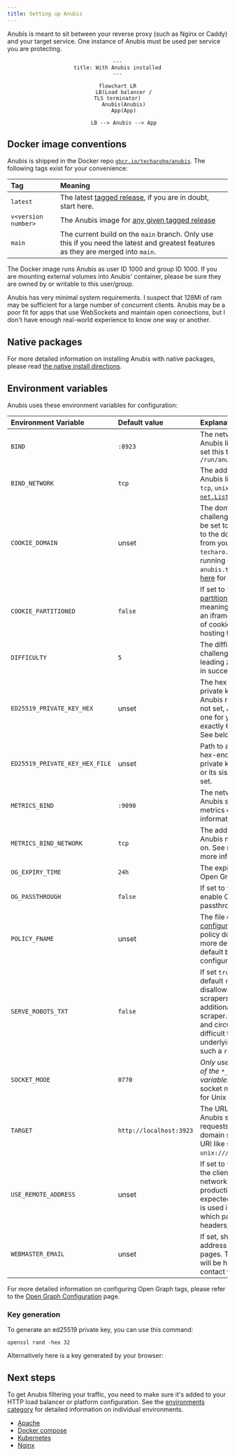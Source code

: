 ```yaml
---
title: Setting up Anubis
---
```




Anubis is meant to sit between your reverse proxy (such as Nginx or Caddy) and your target service. One instance of Anubis must be used per service you are protecting.

<center>

```mermaid
---
title: With Anubis installed
---

flowchart LR
    LB(Load balancer /
TLS terminator)
    Anubis(Anubis)
    App(App)

    LB --> Anubis --> App
```

</center>

## Docker image conventions

Anubis is shipped in the Docker repo [`ghcr.io/techarohq/anubis`](https://github.com/TecharoHQ/anubis/pkgs/container/anubis). The following tags exist for your convenience:

| Tag                 | Meaning                                                                                                                            |
| :------------------ | :--------------------------------------------------------------------------------------------------------------------------------- |
| `latest`            | The latest [tagged release](https://github.com/TecharoHQ/anubis/releases), if you are in doubt, start here.                        |
| `v<version number>` | The Anubis image for [any given tagged release](https://github.com/TecharoHQ/anubis/tags)                                          |
| `main`              | The current build on the `main` branch. Only use this if you need the latest and greatest features as they are merged into `main`. |

The Docker image runs Anubis as user ID 1000 and group ID 1000. If you are mounting external volumes into Anubis' container, please be sure they are owned by or writable to this user/group.

Anubis has very minimal system requirements. I suspect that 128Mi of ram may be sufficient for a large number of concurrent clients. Anubis may be a poor fit for apps that use WebSockets and maintain open connections, but I don't have enough real-world experience to know one way or another.

## Native packages

For more detailed information on installing Anubis with native packages, please read [the native install directions](./native-install.mdx).

## Environment variables

Anubis uses these environment variables for configuration:

| Environment Variable           | Default value           | Explanation                                                                                                                                                                                                                                                                              |
| :----------------------------- | :---------------------- | :--------------------------------------------------------------------------------------------------------------------------------------------------------------------------------------------------------------------------------------------------------------------------------------- |
| `BIND`                         | `:8923`                 | The network address that Anubis listens on. For `unix`, set this to a path: `/run/anubis/instance.sock`                                                                                                                                                                                  |
| `BIND_NETWORK`                 | `tcp`                   | The address family that Anubis listens on. Accepts `tcp`, `unix` and anything Go's [`net.Listen`](https://pkg.go.dev/net#Listen) supports.                                                                                                                                               |
| `COOKIE_DOMAIN`                | unset                   | The domain the Anubis challenge pass cookie should be set to. This should be set to the domain you bought from your registrar (EG: `techaro.lol` if your webapp is running on `anubis.techaro.lol`). See [here](https://stackoverflow.com/a/1063760) for more information.               |
| `COOKIE_PARTITIONED`           | `false`                 | If set to `true`, enables the [partitioned (CHIPS) flag](https://developers.google.com/privacy-sandbox/cookies/chips), meaning that Anubis inside an iframe has a different set of cookies than the domain hosting the iframe.                                                           |
| `DIFFICULTY`                   | `5`                     | The difficulty of the challenge, or the number of leading zeroes that must be in successful responses.                                                                                                                                                                                   |
| `ED25519_PRIVATE_KEY_HEX`      | unset                   | The hex-encoded ed25519 private key used to sign Anubis responses. If this is not set, Anubis will generate one for you. This should be exactly 64 characters long. See below for details.                                                                                               |
| `ED25519_PRIVATE_KEY_HEX_FILE` | unset                   | Path to a file containing the hex-encoded ed25519 private key. Only one of this or its sister option may be set.                                                                                                                                                                         |
| `METRICS_BIND`                 | `:9090`                 | The network address that Anubis serves Prometheus metrics on. See `BIND` for more information.                                                                                                                                                                                           |
| `METRICS_BIND_NETWORK`         | `tcp`                   | The address family that the Anubis metrics server listens on. See `BIND_NETWORK` for more information.                                                                                                                                                                                   |
| `OG_EXPIRY_TIME`               | `24h`                   | The expiration time for the Open Graph tag cache.                                                                                                                                                                                                                                        |
| `OG_PASSTHROUGH`               | `false`                 | If set to `true`, Anubis will enable Open Graph tag passthrough.                                                                                                                                                                                                                         |
| `POLICY_FNAME`                 | unset                   | The file containing [bot policy configuration](./policies.md). See the bot policy documentation for more details. If unset, the default bot policy configuration is used.                                                                                                                |
| `SERVE_ROBOTS_TXT`             | `false`                 | If set `true`, Anubis will serve a default `robots.txt` file that disallows all known AI scrapers by name and then additionally disallows every scraper. This is useful if facts and circumstances make it difficult to change the underlying service to serve such a `robots.txt` file. |
| `SOCKET_MODE`                  | `0770`                  | _Only used when at least one of the `*_BIND_NETWORK` variables are set to `unix`._ The socket mode (permissions) for Unix domain sockets.                                                                                                                                                |
| `TARGET`                       | `http://localhost:3923` | The URL of the service that Anubis should forward valid requests to. Supports Unix domain sockets, set this to a URI like so: `unix:///path/to/socket.sock`.                                                                                                                             |
| `USE_REMOTE_ADDRESS`           | unset                   | If set to `true`, Anubis will take the client's IP from the network socket. For production deployments, it is expected that a reverse proxy is used in front of Anubis, which pass the IP using headers, instead.                                                                        |
| `WEBMASTER_EMAIL`              | unset                   | If set, shows a contact email address when rendering error pages. This email address will be how users can get in contact with administrators.                                                                                                                                           |

For more detailed information on configuring Open Graph tags, please refer to the [Open Graph Configuration](./configuration/open-graph.mdx) page.

### Key generation

To generate an ed25519 private key, you can use this command:

```text
openssl rand -hex 32
```

Alternatively here is a key generated by your browser:

<RandomKey />

## Next steps

To get Anubis filtering your traffic, you need to make sure it's added to your HTTP load balancer or platform configuration. See the [environments category](/docs/category/environments) for detailed information on individual environments.

- [Apache](./environments/apache.mdx)
- [Docker compose](./environments/docker-compose.mdx)
- [Kubernetes](./environments/kubernetes.mdx)
- [Nginx](./environments/nginx.mdx)
